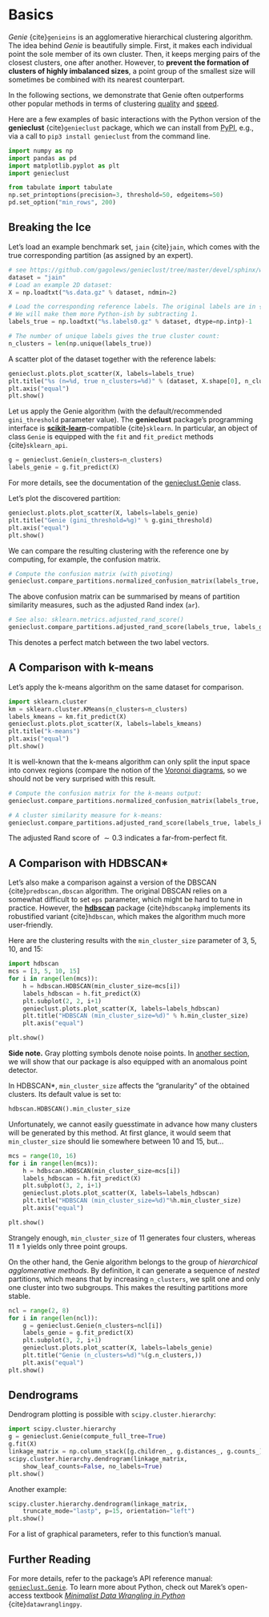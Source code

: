 # Basics

*Genie* {cite}`genieins` is an agglomerative hierarchical clustering
algorithm. The idea behind *Genie* is beautifully simple. First, it makes each
individual point the sole member of its own cluster. Then, it keeps merging pairs
of the closest clusters, one after another. However, to **prevent
the formation of clusters of highly imbalanced sizes**, a point group of the
smallest size will sometimes be combined with its nearest counterpart.

In the following sections, we demonstrate that Genie often outperforms
other popular methods in terms of clustering [quality](benchmarks_ar)
and [speed](timings).

Here are a few examples of basic interactions with the Python version
of the **genieclust** {cite}`genieclust` package,
which we can install from [PyPI](https://pypi.org/project/genieclust/), e.g.,
via a call to `pip3 install genieclust` from the command line.

```python
import numpy as np
import pandas as pd
import matplotlib.pyplot as plt
import genieclust
```


```python
from tabulate import tabulate
np.set_printoptions(precision=3, threshold=50, edgeitems=50)
pd.set_option("min_rows", 200)
```


## Breaking the Ice

Let's load an example benchmark set, `jain` {cite}`jain`, which comes
with the true corresponding partition (as assigned by an expert).

```python
# see https://github.com/gagolews/genieclust/tree/master/devel/sphinx/weave
dataset = "jain"
# Load an example 2D dataset:
X = np.loadtxt("%s.data.gz" % dataset, ndmin=2)

# Load the corresponding reference labels. The original labels are in {1,2,..,k}.
# We will make them more Python-ish by subtracting 1.
labels_true = np.loadtxt("%s.labels0.gz" % dataset, dtype=np.intp)-1

# The number of unique labels gives the true cluster count:
n_clusters = len(np.unique(labels_true))
```


A scatter plot of the dataset together with the reference labels:

```python
genieclust.plots.plot_scatter(X, labels=labels_true)
plt.title("%s (n=%d, true n_clusters=%d)" % (dataset, X.shape[0], n_clusters))
plt.axis("equal")
plt.show()
```

Let us apply the Genie algorithm (with the default/recommended
`gini_threshold` parameter value). The **genieclust** package's programming
interface is [**scikit-learn**](https://scikit-learn.org/)-compatible {cite}`sklearn`.
In particular, an object of class `Genie` is equipped with the
`fit` and `fit_predict` methods {cite}`sklearn_api`.



```python
g = genieclust.Genie(n_clusters=n_clusters)
labels_genie = g.fit_predict(X)
```

For more details, see the documentation of the
[genieclust.Genie](genieclust.Genie) class.



Let's plot the discovered partition:

```python
genieclust.plots.plot_scatter(X, labels=labels_genie)
plt.title("Genie (gini_threshold=%g)" % g.gini_threshold)
plt.axis("equal")
plt.show()
```

We can compare the resulting clustering with the reference
one by computing, for example, the confusion matrix.


```python
# Compute the confusion matrix (with pivoting)
genieclust.compare_partitions.normalized_confusion_matrix(labels_true, labels_genie)
```

The above confusion matrix can be summarised by means of partition
similarity measures, such as the adjusted Rand index (`ar`).

```python
# See also: sklearn.metrics.adjusted_rand_score()
genieclust.compare_partitions.adjusted_rand_score(labels_true, labels_genie)
```

This denotes a perfect match between the two label vectors.



## A Comparison with k-means

Let's apply the k-means algorithm on the same dataset for comparison.

```python
import sklearn.cluster
km = sklearn.cluster.KMeans(n_clusters=n_clusters)
labels_kmeans = km.fit_predict(X)
genieclust.plots.plot_scatter(X, labels=labels_kmeans)
plt.title("k-means")
plt.axis("equal")
plt.show()
```


It is well-known that the k-means algorithm can only split the input space into
convex regions (compare the notion of the
[Voronoi diagrams](https://en.wikipedia.org/wiki/Voronoi_diagram),
so we should not be very surprised with this result.


```python
# Compute the confusion matrix for the k-means output:
genieclust.compare_partitions.normalized_confusion_matrix(labels_true, labels_kmeans)
```

```python
# A cluster similarity measure for k-means:
genieclust.compare_partitions.adjusted_rand_score(labels_true, labels_kmeans)
```

The adjusted Rand score of $\sim 0.3$ indicates a far-from-perfect fit.



## A Comparison with HDBSCAN\*

Let's also make a comparison against a version of the DBSCAN
{cite}`predbscan,dbscan` algorithm. The original DBSCAN relies on a somewhat
difficult to set `eps` parameter, which might be hard to tune in practice.
However, the [**hdbscan**](https://hdbscan.readthedocs.io) package
{cite}`hdbscanpkg` implements its robustified variant
{cite}`hdbscan`, which makes the algorithm much more user-friendly.

Here are the clustering results with the `min_cluster_size` parameter
of 3, 5, 10, and 15:

```python
import hdbscan
mcs = [3, 5, 10, 15]
for i in range(len(mcs)):
    h = hdbscan.HDBSCAN(min_cluster_size=mcs[i])
    labels_hdbscan = h.fit_predict(X)
    plt.subplot(2, 2, i+1)
    genieclust.plots.plot_scatter(X, labels=labels_hdbscan)
    plt.title("HDBSCAN (min_cluster_size=%d)" % h.min_cluster_size)
    plt.axis("equal")

plt.show()
```

**Side note.**
Gray plotting symbols denote noise points.
In [another section](outliers), we will show that our package is also
equipped with an anomalous point detector.



In HDBSCAN\*, `min_cluster_size` affects the "granularity"
of the obtained clusters. Its default value is set to:

```python
hdbscan.HDBSCAN().min_cluster_size
```

Unfortunately, we cannot easily guesstimate in advance how many clusters
will be generated by this method. At first glance, it would seem that
`min_cluster_size` should lie somewhere between 10 and 15, but...

```python
mcs = range(10, 16)
for i in range(len(mcs)):
    h = hdbscan.HDBSCAN(min_cluster_size=mcs[i])
    labels_hdbscan = h.fit_predict(X)
    plt.subplot(3, 2, i+1)
    genieclust.plots.plot_scatter(X, labels=labels_hdbscan)
    plt.title("HDBSCAN (min_cluster_size=%d)"%h.min_cluster_size)
    plt.axis("equal")

plt.show()
```

Strangely enough, `min_cluster_size` of $11$ generates four clusters,
whereas $11\pm 1$ yields only three point groups.

On the other hand, the Genie algorithm belongs
to the group of *hierarchical agglomerative methods*. By definition,
it can generate a sequence of *nested* partitions, which means that by
increasing `n_clusters`, we split one and only one cluster
into two subgroups. This makes the resulting partitions more stable.

```python
ncl = range(2, 8)
for i in range(len(ncl)):
    g = genieclust.Genie(n_clusters=ncl[i])
    labels_genie = g.fit_predict(X)
    plt.subplot(3, 2, i+1)
    genieclust.plots.plot_scatter(X, labels=labels_genie)
    plt.title("Genie (n_clusters=%d)"%(g.n_clusters,))
    plt.axis("equal")
plt.show()
```



## Dendrograms

Dendrogram plotting is possible with `scipy.cluster.hierarchy`:

```python
import scipy.cluster.hierarchy
g = genieclust.Genie(compute_full_tree=True)
g.fit(X)
linkage_matrix = np.column_stack([g.children_, g.distances_, g.counts_])
scipy.cluster.hierarchy.dendrogram(linkage_matrix,
    show_leaf_counts=False, no_labels=True)
plt.show()
```

Another example:

```python
scipy.cluster.hierarchy.dendrogram(linkage_matrix,
    truncate_mode="lastp", p=15, orientation="left")
plt.show()
```

For a list of graphical parameters, refer to this function's manual.



## Further Reading

For more details, refer to the package's API reference
manual: [`genieclust.Genie`](genieclust.Genie).
To learn more about Python, check out Marek's open-access textbook
[*Minimalist Data Wrangling in Python*](https://datawranglingpy.gagolewski.com/)
{cite}`datawranglingpy`.
